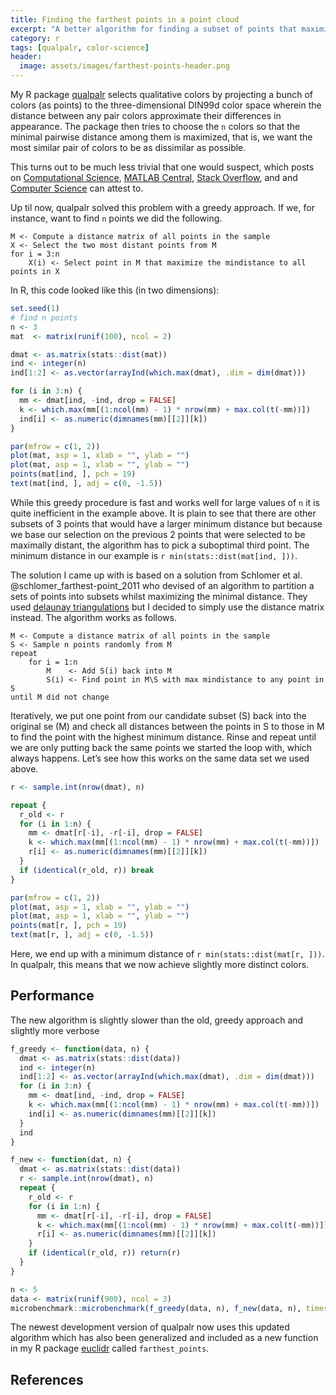 ---
title: Finding the farthest points in a point cloud
excerpt: "A better algorithm for finding a subset of points that maximize the minimal distance between them."
category: r
tags: [qualpalr, color-science]
header:
  image: assets/images/farthest-points-header.png
---

My R package [qualpalr](https://github.com/jolars/qualpalr) selects qualitative
colors by projecting a bunch of colors (as points) to the three-dimensional
DIN99d color space wherein the distance between any pair colors approximate
their differences in appearance. The package then tries to choose the `n`
colors so that the minimal pairwise distance among them is maximized, that is,
we want the most similar pair of colors to be as dissimilar as possible.

This turns out to be much less trivial that one would suspect, which posts on
[Computational Science](http://scicomp.stackexchange.com/questions/20030/selecting-most-scattered-points-from-a-set-of-points),
[MATLAB Central](https://se.mathworks.com/matlabcentral/answers/42622-how-can-i-choose-a-subset-of-k-points-the-farthest-apart), 
[Stack Overflow](http://stackoverflow.com/questions/27971223/finding-largest-minimum-distance-among-k-objects-in-n-possible-distinct-position), and
and [Computer Science](http://cs.stackexchange.com/questions/22767/choosing-a-subset-to-maximize-the-minimum-distance-between-points)
can attest to.

Up til now, qualpalr solved this problem with a greedy approach. If we, for instance,
want to find `n` points we did the following.

```
M <- Compute a distance matrix of all points in the sample
X <- Select the two most distant points from M
for i = 3:n
    X(i) <- Select point in M that maximize the mindistance to all points in X
```

In R, this code looked like this (in two dimensions):

```{r greedy_approach, fig.height=5, fig.width=9,fig.aling='center',fig.cap='Numbers note the order the points were picked in.'}
set.seed(1)
# find n points
n <- 3
mat  <- matrix(runif(100), ncol = 2)

dmat <- as.matrix(stats::dist(mat))
ind <- integer(n)
ind[1:2] <- as.vector(arrayInd(which.max(dmat), .dim = dim(dmat)))

for (i in 3:n) {
  mm <- dmat[ind, -ind, drop = FALSE]
  k <- which.max(mm[(1:ncol(mm) - 1) * nrow(mm) + max.col(t(-mm))])
  ind[i] <- as.numeric(dimnames(mm)[[2]][k])
}

par(mfrow = c(1, 2))
plot(mat, asp = 1, xlab = "", ylab = "")
plot(mat, asp = 1, xlab = "", ylab = "")
points(mat[ind, ], pch = 19)
text(mat[ind, ], adj = c(0, -1.5))
```

While this greedy procedure is fast and works well for large values of `n`
it is quite inefficient in the example above. It is plain to see that there are
other subsets of 3 points that would have a larger minimum distance but because
we base our selection on the previous 2 points that were selected to be
maximally distant, the algorithm has to pick a suboptimal third point. The
minimum distance in our example is `r min(stats::dist(mat[ind, ]))`.

The solution I came up with is based on a solution from
Schlomer et al. @schlomer_farthest-point_2011 who devised of an algorithm to
partition a sets of points into subsets whilst maximizing the minimal distance.
They used [delaunay triangulations](https://en.wikipedia.org/wiki/Delaunay_triangulation)
but I decided to simply use the distance matrix instead. The algorithm works as
follows.

```
M <- Compute a distance matrix of all points in the sample
S <- Sample n points randomly from M
repeat
    for i = 1:n
        M    <- Add S(i) back into M
        S(i) <- Find point in M\S with max mindistance to any point in S
until M did not change
```

Iteratively, we put one point from our candidate subset (S) back into the
original se (M) and check all distances between the points in S to those in
M to find the point with the highest minimum distance. Rinse and repeat until
we are only putting back the same points we started the loop with, which
always happens. Let's see how this works on the same data set we used above.


```{r new_approach, fig.height=5, fig.width=9,fig.aling='center',fig.cap='The new algorithm for picking points.'}
r <- sample.int(nrow(dmat), n)

repeat {
  r_old <- r
  for (i in 1:n) {
    mm <- dmat[r[-i], -r[-i], drop = FALSE]
    k <- which.max(mm[(1:ncol(mm) - 1) * nrow(mm) + max.col(t(-mm))])
    r[i] <- as.numeric(dimnames(mm)[[2]][k])
  }
  if (identical(r_old, r)) break
}

par(mfrow = c(1, 2))
plot(mat, asp = 1, xlab = "", ylab = "")
plot(mat, asp = 1, xlab = "", ylab = "")
points(mat[r, ], pch = 19)
text(mat[r, ], adj = c(0, -1.5))
```

Here, we end up with a minimum distance of `r min(stats::dist(mat[r, ]))`. In
qualpalr, this means that we now achieve slightly more distinct colors.

## Performance

The new algorithm is slightly slower than the old, greedy approach and slightly
more verbose

```{r function_specifications}
f_greedy <- function(data, n) {
  dmat <- as.matrix(stats::dist(data))
  ind <- integer(n)
  ind[1:2] <- as.vector(arrayInd(which.max(dmat), .dim = dim(dmat)))
  for (i in 3:n) {
    mm <- dmat[ind, -ind, drop = FALSE]
    k <- which.max(mm[(1:ncol(mm) - 1) * nrow(mm) + max.col(t(-mm))])
    ind[i] <- as.numeric(dimnames(mm)[[2]][k])
  }
  ind
}

f_new <- function(dat, n) {
  dmat <- as.matrix(stats::dist(data))
  r <- sample.int(nrow(dmat), n)
  repeat {
    r_old <- r
    for (i in 1:n) {
      mm <- dmat[r[-i], -r[-i], drop = FALSE]
      k <- which.max(mm[(1:ncol(mm) - 1) * nrow(mm) + max.col(t(-mm))])
      r[i] <- as.numeric(dimnames(mm)[[2]][k])
    }
    if (identical(r_old, r)) return(r)
  }
}
```

```{r benchmark}
n <- 5
data <- matrix(runif(900), ncol = 3)
microbenchmark::microbenchmark(f_greedy(data, n), f_new(data, n), times = 1000L)

```

The newest development version of qualpalr now uses this updated algorithm which
has also been generalized and included as a new function in my R 
package [euclidr](https://github.com/jolars/euclidr) called `farthest_points`.

## References
